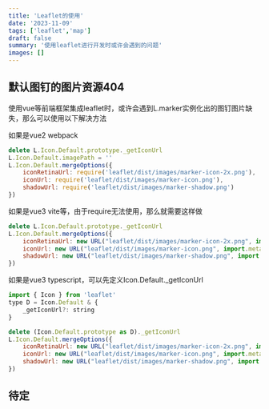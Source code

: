 ```yaml
---
title: 'Leaflet的使用'
date: '2023-11-09'
tags: ['leaflet','map']
draft: false
summary: '使用leaflet进行开发时或许会遇到的问题'
images: []
---
```



## 默认图钉的图片资源404
使用vue等前端框架集成leaflet时，或许会遇到L.marker实例化出的图钉图片缺失，那么可以使用以下解决方法  

如果是vue2 webpack  

```javascript
delete L.Icon.Default.prototype._getIconUrl
L.Icon.Default.imagePath = ''
L.Icon.Default.mergeOptions({
    iconRetinaUrl: require('leaflet/dist/images/marker-icon-2x.png'),
    iconUrl: require('leaflet/dist/images/marker-icon.png'),
    shadowUrl: require('leaflet/dist/images/marker-shadow.png')
})
```
如果是vue3 vite等，由于require无法使用，那么就需要这样做  

```javascript
delete L.Icon.Default.prototype._getIconUrl
L.Icon.Default.mergeOptions({
    iconRetinaUrl: new URL("leaflet/dist/images/marker-icon-2x.png", import.meta.url).href,
    iconUrl: new URL("leaflet/dist/images/marker-icon.png", import.meta.url).href,
    shadowUrl: new URL("leaflet/dist/images/marker-shadow.png", import.meta.url).href,
})
```

如果是vue3 typescript，可以先定义Icon.Default._getIconUrl  

```javascript
import { Icon } from 'leaflet'
type D = Icon.Default & {
    _getIconUrl?: string
}

delete (Icon.Default.prototype as D)._getIconUrl
L.Icon.Default.mergeOptions({
    iconRetinaUrl: new URL("leaflet/dist/images/marker-icon-2x.png", import.meta.url).href,
    iconUrl: new URL("leaflet/dist/images/marker-icon.png", import.meta.url).href,
    shadowUrl: new URL("leaflet/dist/images/marker-shadow.png", import.meta.url).href,
})
```


## 待定

